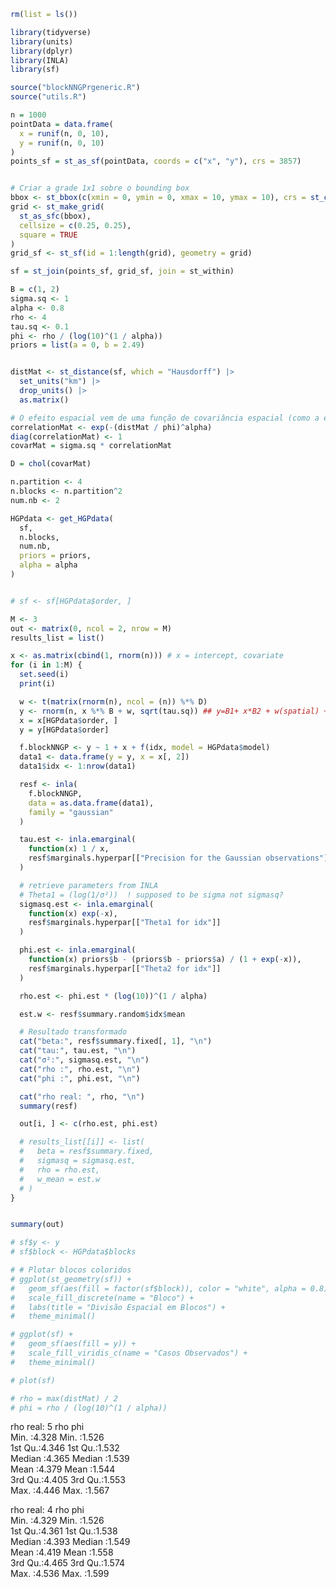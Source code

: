 ```r
rm(list = ls())

library(tidyverse)
library(units)
library(dplyr)
library(INLA)
library(sf)

source("blockNNGPrgeneric.R")
source("utils.R")
```

```r
n = 1000
pointData = data.frame(
  x = runif(n, 0, 10),
  y = runif(n, 0, 10)
)
points_sf = st_as_sf(pointData, coords = c("x", "y"), crs = 3857)


# Criar a grade 1x1 sobre o bounding box
bbox <- st_bbox(c(xmin = 0, ymin = 0, xmax = 10, ymax = 10), crs = st_crs(3857))
grid <- st_make_grid(
  st_as_sfc(bbox),
  cellsize = c(0.25, 0.25),
  square = TRUE
)
grid_sf <- st_sf(id = 1:length(grid), geometry = grid)

sf = st_join(points_sf, grid_sf, join = st_within)
```

```r
B = c(1, 2)
sigma.sq <- 1
alpha <- 0.8
rho <- 4
tau.sq <- 0.1
phi <- rho / (log(10)^(1 / alpha))
priors = list(a = 0, b = 2.49)


distMat <- st_distance(sf, which = "Hausdorff") |>
  set_units("km") |>
  drop_units() |>
  as.matrix()

# O efeito espacial vem de uma função de covariância espacial (como a exponencial ou Matérn), que define o "nível de semelhança" entre pontos próximos.
correlationMat <- exp(-(distMat / phi)^alpha)
diag(correlationMat) <- 1
covarMat = sigma.sq * correlationMat

D = chol(covarMat)
```


```r
n.partition <- 4
n.blocks <- n.partition^2
num.nb <- 2

HGPdata <- get_HGPdata(
  sf,
  n.blocks,
  num.nb,
  priors = priors,
  alpha = alpha
)


# sf <- sf[HGPdata$order, ]
```


```r
M <- 3
out <- matrix(0, ncol = 2, nrow = M)
results_list = list()

x <- as.matrix(cbind(1, rnorm(n))) # x = intercept, covariate
for (i in 1:M) {
  set.seed(i)
  print(i)

  w <- t(matrix(rnorm(n), ncol = (n)) %*% D)
  y <- rnorm(n, x %*% B + w, sqrt(tau.sq)) ## y=B1+ x*B2 + w(spatial) + nugget
  x = x[HGPdata$order, ]
  y = y[HGPdata$order]

  f.blockNNGP <- y ~ 1 + x + f(idx, model = HGPdata$model)
  data1 <- data.frame(y = y, x = x[, 2])
  data1$idx <- 1:nrow(data1)

  resf <- inla(
    f.blockNNGP,
    data = as.data.frame(data1),
    family = "gaussian"
  )

  tau.est <- inla.emarginal(
    function(x) 1 / x,
    resf$marginals.hyperpar[["Precision for the Gaussian observations"]]
  )

  # retrieve parameters from INLA
  # Theta1 = (log(1/σ²))  ! supposed to be sigma not sigmasq?
  sigmasq.est <- inla.emarginal(
    function(x) exp(-x),
    resf$marginals.hyperpar[["Theta1 for idx"]]
  )

  phi.est <- inla.emarginal(
    function(x) priors$b - (priors$b - priors$a) / (1 + exp(-x)),
    resf$marginals.hyperpar[["Theta2 for idx"]]
  )

  rho.est <- phi.est * (log(10))^(1 / alpha)

  est.w <- resf$summary.random$idx$mean

  # Resultado transformado
  cat("beta:", resf$summary.fixed[, 1], "\n")
  cat("tau:", tau.est, "\n")
  cat("σ²:", sigmasq.est, "\n")
  cat("rho :", rho.est, "\n")
  cat("phi :", phi.est, "\n")

  cat("rho real: ", rho, "\n")
  summary(resf)

  out[i, ] <- c(rho.est, phi.est)

  # results_list[[i]] <- list(
  #   beta = resf$summary.fixed,
  #   sigmasq = sigmasq.est,
  #   rho = rho.est,
  #   w_mean = est.w
  # )
}


summary(out)
```


```r
# sf$y <- y
# sf$block <- HGPdata$blocks

# # Plotar blocos coloridos
# ggplot(st_geometry(sf)) +
#   geom_sf(aes(fill = factor(sf$block)), color = "white", alpha = 0.8) +
#   scale_fill_discrete(name = "Bloco") +
#   labs(title = "Divisão Espacial em Blocos") +
#   theme_minimal()

# ggplot(sf) +
#   geom_sf(aes(fill = y)) +
#   scale_fill_viridis_c(name = "Casos Observados") +
#   theme_minimal()

# plot(sf)
```

```r
# rho = max(distMat) / 2
# phi = rho / (log(10)^(1 / alpha))
```


rho real:  5 
rho              phi       
Min.   :4.328   Min.   :1.526  
1st Qu.:4.346   1st Qu.:1.532  
Median :4.365   Median :1.539  
Mean   :4.379   Mean   :1.544  
3rd Qu.:4.405   3rd Qu.:1.553  
Max.   :4.446   Max.   :1.567  

rho real:  4 
rho              phi       
Min.   :4.329   Min.   :1.526  
1st Qu.:4.361   1st Qu.:1.538  
Median :4.393   Median :1.549  
Mean   :4.419   Mean   :1.558  
3rd Qu.:4.465   3rd Qu.:1.574  
Max.   :4.536   Max.   :1.599  